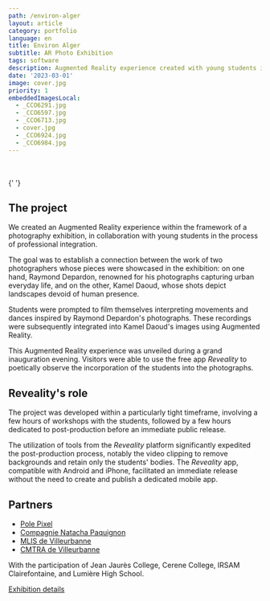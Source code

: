 ```yaml
---
path: /environ-alger
layout: article
category: portfolio
language: en
title: Environ Alger
subtitle: AR Photo Exhibition
tags: software
description: Augmented Reality experience created with young students in professional integration
date: '2023-03-01'
image: cover.jpg
priority: 1
embeddedImagesLocal:
  - _CCO6291.jpg
  - _CCO6597.jpg
  - _CCO6713.jpg
  - cover.jpg
  - _CCO6924.jpg
  - _CCO6984.jpg
---
```


<ResponsiveIframe
  src="https://youtube.com/embed/JsDz2TZiLUw"
  width="1920"
  height="1080"
/>
<br />
<br />
<ImageGrid props={props.data.mdx.frontmatter.embeddedImagesLocal} />{' '}

## The project

We created an Augmented Reality experience within the framework of a photography exhibition, in collaboration with young students in the process of professional integration.

The goal was to establish a connection between the work of two photographers whose pieces were showcased in the exhibition: on one hand, Raymond Depardon, renowned for his photographs capturing urban everyday life, and on the other, Kamel Daoud, whose shots depict landscapes devoid of human presence.

Students were prompted to film themselves interpreting movements and dances inspired by Raymond Depardon's photographs. These recordings were subsequently integrated into Kamel Daoud's images using Augmented Reality.

This Augmented Reality experience was unveiled during a grand inauguration evening. Visitors were able to use the free app _Reveality_ to poetically observe the incorporation of the students into the photographs.

## Reveality's role

The project was developed within a particularly tight timeframe, involving a few hours of workshops with the students, followed by a few hours dedicated to post-production before an immediate public release.

The utilization of tools from the _Reveality_ platform significantly expedited the post-production process, notably the video clipping to remove backgrounds and retain only the students' bodies. The _Reveality_ app, compatible with Android and iPhone, facilitated an immediate release without the need to create and publish a dedicated mobile app.

## Partners

- [Pole Pixel](https://polepixel.fr/)
- [Compagnie Natacha Paquignon](https://www.natachapaquignon.com/)
- [MLIS de Villeurbanne](https://mediatheques.villeurbanne.fr/)
- [CMTRA de Villeurbanne](https://cmtra.org/)

With the participation of Jean Jaurès College, Cerene College, IRSAM Clairefontaine, and Lumière High School.

[Exhibition details](https://polepixel.fr/evenement/son-oeil-dans-ma-main-alger-1961-2019/)

